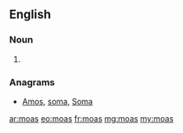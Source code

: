 ==English==

===Noun===
{{head|en|plural}}

# {{plural of|moa|lang=en|nocat=1}}

===Anagrams===
* [[Amos#English|Amos]], [[soma#English|soma]], [[Soma#English|Soma]]

[[ar:moas]]
[[eo:moas]]
[[fr:moas]]
[[mg:moas]]
[[my:moas]]